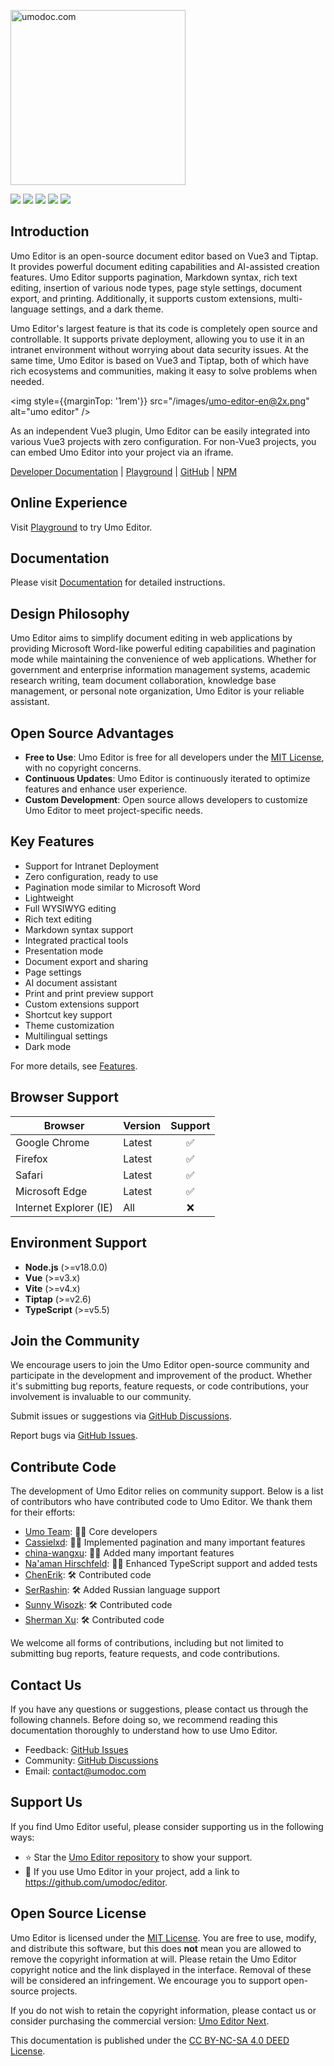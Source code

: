<p style={{ textAlign: 'center', margin: '5rem 0 1rem' }}>
<a href="https://umodoc.com" target="_blank"><img src="/images/logo.svg" alt="umodoc.com" width="280" /></a>
</p>

<p style={{ textAlign: 'center' }}>
<a href="https://github.com/umodoc/editor/blob/main/LICENSE" target="_blank"><img src="https://img.shields.io/npm/l/@umoteam/editor" /></a>
<a href="https://www.npmjs.com/package/@umoteam/editor" target="_blank"><img src="https://img.shields.io/npm/v/@umoteam/editor" /></a>
<a href="https://www.npmjs.com/package/@umoteam/editor" target="_blank"><img src="https://img.shields.io/npm/d18m/@umoteam/editor" /></a>
<a href="https://www.npmjs.com/package/@umoteam/editor" target="_blank"><img src="https://img.shields.io/npm/unpacked-size/%40umoteam%2Feditor" /></a>
<a href="https://github.com/umodoc/editor/commits" target="_blank"><img src="https://img.shields.io/github/commit-activity/m/umodoc/editor" /></a>
</p>

## Introduction

Umo Editor is an open-source document editor based on Vue3 and Tiptap. It provides powerful document editing capabilities and AI-assisted creation features. Umo Editor supports pagination, Markdown syntax, rich text editing, insertion of various node types, page style settings, document export, and printing. Additionally, it supports custom extensions, multi-language settings, and a dark theme.

Umo Editor's largest feature is that its code is completely open source and controllable. It supports private deployment, allowing you to use it in an intranet environment without worrying about data security issues. At the same time, Umo Editor is based on Vue3 and Tiptap, both of which have rich ecosystems and communities, making it easy to solve problems when needed.

<img style={{marginTop: '1rem'}} src="/images/umo-editor-en@2x.png" alt="umo editor" />

As an independent Vue3 plugin, Umo Editor can be easily integrated into various Vue3 projects with zero configuration. For non-Vue3 projects, you can embed Umo Editor into your project via an iframe.

[Developer Documentation](https://editor.umodoc.com/en/docs) | [Playground](https://demo.umodoc.com/editor?lang=en-US) | [GitHub](https://github.com/umodoc/editor) | [NPM](https://www.npmjs.com/package/@umoteam/editor)

## Online Experience

Visit [Playground](https://demo.umodoc.com/editor?pane=hide&lang=en-US) to try Umo Editor.

## Documentation

Please visit [Documentation](https://editor.umodoc.com/en/docs) for detailed instructions.

## Design Philosophy

Umo Editor aims to simplify document editing in web applications by providing Microsoft Word-like powerful editing capabilities and pagination mode while maintaining the convenience of web applications. Whether for government and enterprise information management systems, academic research writing, team document collaboration, knowledge base management, or personal note organization, Umo Editor is your reliable assistant.

## Open Source Advantages

- **Free to Use**: Umo Editor is free for all developers under the [MIT License](https://github.com/umo-editor/umo-editor/blob/main/LICENSE), with no copyright concerns.
- **Continuous Updates**: Umo Editor is continuously iterated to optimize features and enhance user experience.
- **Custom Development**: Open source allows developers to customize Umo Editor to meet project-specific needs.

## Key Features

- Support for Intranet Deployment
- Zero configuration, ready to use
- Pagination mode similar to Microsoft Word
- Lightweight
- Full WYSIWYG editing
- Rich text editing
- Markdown syntax support
- Integrated practical tools
- Presentation mode
- Document export and sharing
- Page settings
- AI document assistant
- Print and print preview support
- Custom extensions support
- Shortcut key support
- Theme customization
- Multilingual settings
- Dark mode

For more details, see [Features](./docs/features).

## Browser Support 

| Browser          | Version | Support |
| ---------------- | ------- | :------: |
| Google Chrome    | Latest  | ✅       |
| Firefox          | Latest  | ✅       |
| Safari           | Latest  | ✅       |
| Microsoft Edge   | Latest  | ✅       |
| Internet Explorer (IE) | All | ❌       |

## Environment Support

- **Node.js** (>=v18.0.0)
- **Vue** (>=v3.x)
- **Vite** (>=v4.x)
- **Tiptap** (>=v2.6)
- **TypeScript** (>=v5.5)

## Join the Community

We encourage users to join the Umo Editor open-source community and participate in the development and improvement of the product. Whether it's submitting bug reports, feature requests, or code contributions, your involvement is invaluable to our community.

Submit issues or suggestions via [GitHub Discussions](https://github.com/umodoc/editor/discussions).

Report bugs via [GitHub Issues](https://github.com/umodoc/editor/issues).

## Contribute Code

The development of Umo Editor relies on community support. Below is a list of contributors who have contributed code to Umo Editor. We thank them for their efforts:

- [Umo Team](https://github.com/umodoc): 👨‍💻 Core developers
- [Cassielxd](https://github.com/Cassielxd): 💪🏻 Implemented pagination and many important features
- [china-wangxu](https://github.com/china-wangxu): 💪🏻 Added many important features
- [Na'aman Hirschfeld](https://github.com/Goldziher): 💪🏻 Enhanced TypeScript support and added tests
- [ChenErik](https://github.com/ChenErik): 🛠️ Contributed code
- [SerRashin](https://github.com/SerRashin): 🛠️ Added Russian language support
- [Sunny Wisozk](https://github.com/SunnyWisozk): 🛠️ Contributed code
- [Sherman Xu](https://github.com/xuzhenjun130): 🛠️ Contributed code

We welcome all forms of contributions, including but not limited to submitting bug reports, feature requests, and code contributions.

## Contact Us

If you have any questions or suggestions, please contact us through the following channels. Before doing so, we recommend reading this documentation thoroughly to understand how to use Umo Editor.

- Feedback: [GitHub Issues](https://github.com/umodoc/editor/issues)
- Community: [GitHub Discussions](https://github.com/umodoc/editor/discussions)
- Email: [contact@umodoc.com](mailto:contact@umodoc.com)

## Support Us

If you find Umo Editor useful, please consider supporting us in the following ways:

- ⭐ Star the [Umo Editor repository](https://github.com/umodoc/editor) to show your support.
- 🔗 If you use Umo Editor in your project, add a link to https://github.com/umodoc/editor.

## Open Source License

Umo Editor is licensed under the [MIT License](./LICENSE). You are free to use, modify, and distribute this software, but this does **not** mean you are allowed to remove the copyright information at will. Please retain the Umo Editor copyright notice and the link displayed in the interface. Removal of these will be considered an infringement. We encourage you to support open-source projects.

If you do not wish to retain the copyright information, please contact us or consider purchasing the commercial version: [Umo Editor Next](https://editor.umodoc.com/cn/docs/next).

This documentation is published under the [CC BY-NC-SA 4.0 DEED License](https://creativecommons.org/licenses/by-nc-sa/4.0/deed.en).